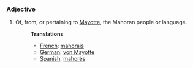 ===Adjective===
#Of, from, or pertaining to [[Mayotte]], the Mahoran people or language.
#:'''Translations'''
#:*[[French]]: [[mahorais]]
#:*[[German]]: [[von Mayotte]]
#:*[[Spanish]]: [[mahorés]]
